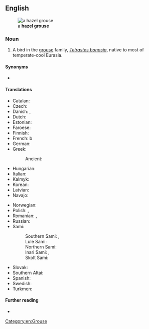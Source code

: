 ==English==
[[File:Tetrastes bonasia.jpg|thumb|a '''hazel grouse''']]

===Noun===
{{en-noun}}

# A bird in the [[grouse]] family, ''[[Tetrastes bonasia]]'', native to most of temperate-cool Eurasia.

====Synonyms====
* {{l|en|hazelhen}}

====Translations====
{{trans-top|bird}}
* Catalan: {{t|ca|grèvol|m}}
* Czech: {{t|cs|jeřábek|m}}
* Danish: {{t+|da|hjerpe|c}}, {{t|da|jærpe|c}}
* Dutch: {{t|nl|hazelhoen}}
* Estonian: {{t|et|laanepüü}}
* Faroese: {{t|fo|jarpi|m}}
* Finnish: {{t+|fi|pyy}}
* French: {{t+|fr|gélinotte des bois|f}}b
* German: {{t+|de|Haselhuhn|n}}
* Greek: {{t|el|δασόκοτα|n}}
*: Ancient: {{t|grc|τέτραξ|m}}
* Hungarian: {{t+|hu|császármadár}}
* Italian: {{t|it|francolino di monte|m}}
* Kalmyk: {{t|xal|хагльг}}
* Korean: {{t|ko|들꿩}}
* Latvian: {{t|lv|meža irbe|f}}
* Navajo: {{t|nv|Náátsʼózídę́ę́ʼ dįʼ}}
{{trans-mid}}
* Norwegian: {{t+|no|jerpe|m|f}}
* Polish: {{t+|pl|jarząbek|m}}, {{t+|pl|jarząbek zwyczajny|m}}
* Romanian: {{t+|ro|ieruncă|f}}, {{t+|ro|brădioară|f}}
* Russian: {{t+|ru|ря́бчик|m}}
* Sami:
*: Southern Sami: {{t|sma|brorke}}, {{t|sma|frorke}}
*: Lule Sami: {{t|smj|bakkoj}}
*: Northern Sami: {{t|se|bakku}}
*: Inari Sami: {{t|smn|puágui}}, {{t|smn|pagoi}}
*: Skolt Sami: {{t|sms|pââgg}}
* Slovak: {{t+|sk|jariabok hôrny|m}}
* Southern Altai: {{t|alt|сымда}}
* Spanish: {{t|es|grévol|m}}
* Swedish: {{t+|sv|järpe|c}}
* Turkmen: {{t|tk|turaç}}
{{trans-bottom}}

====Further reading====
* {{pedia}}

[[Category:en:Grouse]]